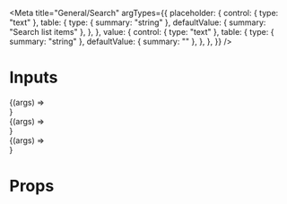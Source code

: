 
<Meta
    title="General/Search"
    argTypes={{
        placeholder: {
            control: { type: "text" },
            table: {
                type: { summary: "string" },
                defaultValue: { summary: "Search list items" },
            },
        },
        value: {
            control: { type: "text" },
            table: {
                type: { summary: "string" },
                defaultValue: { summary: "" },
            },
        },
    }}
/>

# Inputs

<Canvas>
    <Story
        name="with value"
        args={{
            value: "12345",
        }}
    >
        {(args) => <Search {...args} />}
    </Story>
    <Story name="without value" args={{}}>
        {(args) => <Search {...args} />}
    </Story>
</Canvas>

<Preview>
    <Story
        name="Playground"
        args={{
            value: "",
        }}
    >
        {(args) => <Search {...args} />}
    </Story>
</Preview>

<ArgsTable story="Playground" />

# Props

<ArgsTable of={Search} />
